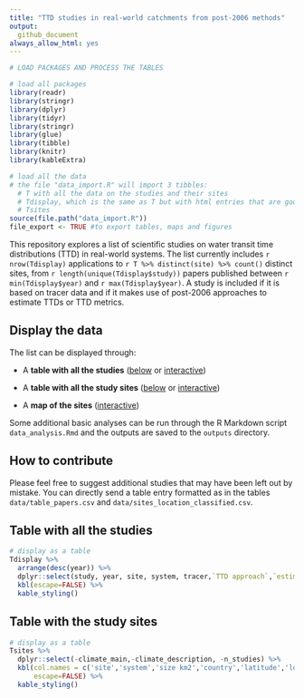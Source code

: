 ```yaml
---
title: "TTD studies in real-world catchments from post-2006 methods"
output: 
  github_document
always_allow_html: yes  
---
```


```r

# LOAD PACKAGES AND PROCESS THE TABLES

# load all packages 
library(readr)
library(stringr)
library(dplyr)
library(tidyr)
library(stringr)
library(glue)
library(tibble)
library(knitr)
library(kableExtra)

# load all the data 
# the file "data_import.R" will import 3 tibbles:
  # T with all the data on the studies and their sites
  # Tdisplay, which is the same as T but with html entries that are good for html display
  # Tsites
source(file.path("data_import.R"))
file_export <- TRUE #to export tables, maps and figures
```

This repository explores a list of scientific studies on water transit time distributions (TTD) in real-world systems. The list currently includes `r nrow(Tdisplay)` applications to `r T %>% distinct(site) %>% count()` distinct sites, from `r length(unique(Tdisplay$study))` papers published between `r min(Tdisplay$year)` and `r max(Tdisplay$year)`. A study is included if it is based on tracer data and if it makes use of post-2006 approaches to estimate TTDs or TTD metrics.


## Display the data

The list can be displayed through:

- A **table with all the studies** ([below](#table-with-all-the-studies) or <a href="https://pbenettin.github.io/TTDstudies/html_tables/studies.html" target="_blank">interactive</a>)

- A **table with all the study sites** ([below](#table-with-the-study-sites) or <a href="https://pbenettin.github.io/TTDstudies/html_tables/sites.html" target="_blank">interactive</a>)

- A **map of the sites** (<a href="https://pbenettin.github.io/TTDstudies/outputs/Map.html" target="_blank">interactive</a>)


Some additional basic analyses can be run through the R Markdown script `data_analysis.Rmd` and the outputs are saved to the `outputs` directory.


## How to contribute

Please feel free to suggest additional studies that may have been left out by mistake. You can directly send a table entry formatted as in the tables `data/table_papers.csv` and `data/sites_location_classified.csv`.



## Table with all the studies

```r
# display as a table
Tdisplay %>%
  arrange(desc(year)) %>%
  dplyr::select(study, year, site, system, tracer,`TTD approach`,`estimated age metric`) %>% #select just some variables for display
  kbl(escape=FALSE) %>%
  kable_styling()
```


## Table with the study sites

```r
# display as a table
Tsites %>%
  dplyr::select(-climate_main,-climate_description, -n_studies) %>%
  kbl(col.names = c('site','system','size km2','country','latitude','longitude','climate','studies'),
      escape=FALSE) %>%
  kable_styling()
```




